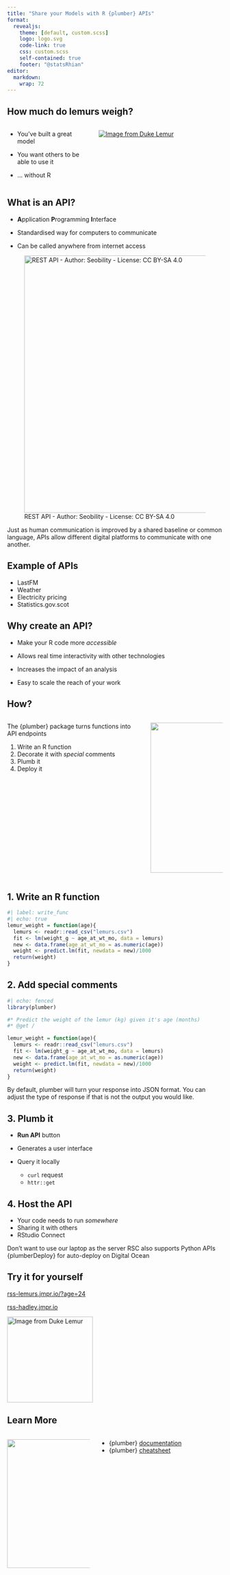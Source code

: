 ```yaml
---
title: "Share your Models with R {plumber} APIs"
format:
  revealjs: 
    theme: [default, custom.scss]
    logo: logo.svg
    code-link: true
    css: custom.scss
    self-contained: true
    footer: "@statsRhian"
editor: 
  markdown: 
    wrap: 72
---
```


## How much do lemurs weigh?

::: columns
::: {.column width="40%"}
-   You've built a great model

-   You want others to be able to use it

-   ... without R
:::

::: {.column width="60%"}
[![Image from Duke
Lemur](little-lemur.jpg){fig-alt="Baby ring tailed lemur being held by two gloved hands."
fig-align="center"}](https://lemur.duke.edu/discover/meet-the-lemurs/red-collared-lemur/)
:::
:::

## What is an API?

-   **A**pplication **P**rogramming **I**nterface

-   Standardised way for computers to communicate

-   Can be called anywhere from internet access

![REST API - Author: Seobility - License: CC BY-SA
4.0](rest-api.png){width="600"}

::: notes
Just as human communication is improved by a shared baseline or common
language, APIs allow different digital platforms to communicate with one
another.
:::

## Example of APIs

-   LastFM
-   Weather
-   Electricity pricing
-   Statistics.gov.scot

## Why create an API?

-   Make your R code more *accessible*

-   Allows real time interactivity with other technologies

-   Increases the impact of an analysis

-   Easy to scale the reach of your work

## How?

::: columns
::: {.column width="65%"}
The {plumber} package turns functions into API endpoints

1.  Write an R function
2.  Decorate it with *special* comments
3.  Plumb it
4.  Deploy it
:::

::: {.column width="35%"}
![](plumber.png){fig-alt="A black hexagon, with the word plumber made out of pipes"
fig-align="right" width="350"}
:::
:::

## 1. Write an R function

```r
#| label: write_func
#| echo: true
lemur_weight = function(age){
  lemurs <- readr::read_csv("lemurs.csv")
  fit <- lm(weight_g ~ age_at_wt_mo, data = lemurs)
  new <- data.frame(age_at_wt_mo = as.numeric(age))
  weight <- predict.lm(fit, newdata = new)/1000
  return(weight)
}
```

## 2. Add special comments

```r
#| echo: fenced
library(plumber)

#* Predict the weight of the lemur (kg) given it's age (months)
#* @get /

lemur_weight = function(age){
  lemurs <- readr::read_csv("lemurs.csv")
  fit <- lm(weight_g ~ age_at_wt_mo, data = lemurs)
  new <- data.frame(age_at_wt_mo = as.numeric(age))
  weight <- predict.lm(fit, newdata = new)/1000
  return(weight)
}
```

::: notes
By default, plumber will turn your response into JSON format. You can
adjust the type of response if that is not the output you would like.
:::

## 3. Plumb it

-   **Run API** button

-   Generates a user interface

-   Query it locally

    -   `curl` request
    -   `httr::get`

## 4. Host the API

-   Your code needs to run *somewhere*
-   Sharing it with others
-   RStudio Connect

::: notes
Don't want to use our laptop as the server RSC also supports Python APIs
{plumberDeploy} for auto-deploy on Digital Ocean
:::

## Try it for yourself

[rss-lemurs.jmpr.io/?age=24](https://rss-lemurs.jmpr.io/?age=24)

[rss-hadley.jmpr.io](https://rss-hadley.jmpr.io/)


[![Image from Duke
Lemur](female-collared-lemur.jpg){fig-alt="Female collared lemur eating leaves."
fig-align="center"
width="200"}](https://lemur.duke.edu/discover/meet-the-lemurs/red-collared-lemur/)

## Learn More

::: columns
::: {.column width="40%"}
![](jr-newsletter-R1-T.png){width="300"}
:::

::: {.column width="60%"}
-   {plumber} [documentation](https://www.rplumber.io/)
-   {plumber} [cheatsheet](https://github.com/rstudio/cheatsheets/blob/main/plumber.pdf)
:::
:::
